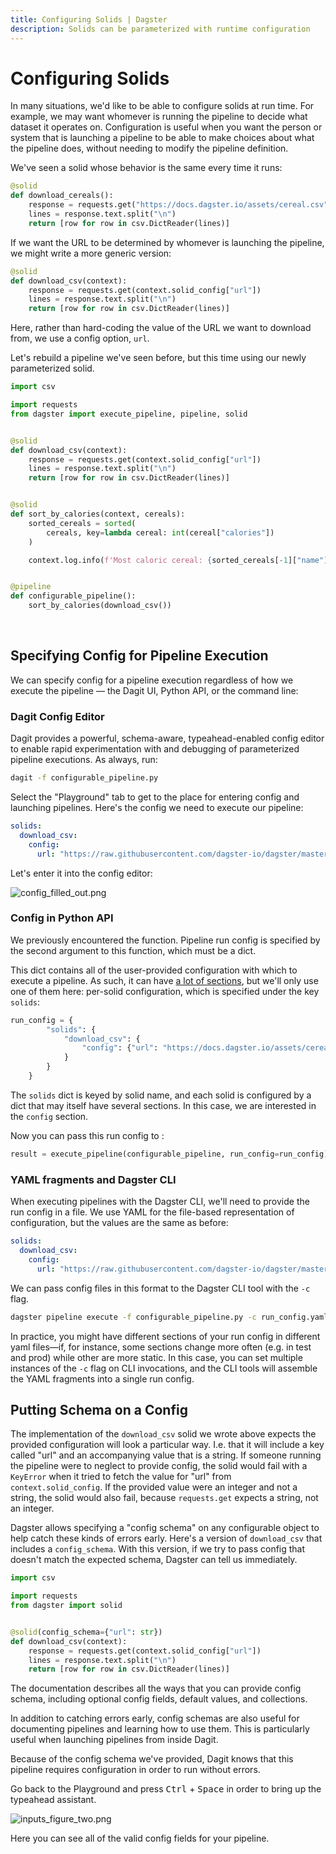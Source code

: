 ```yaml
---
title: Configuring Solids | Dagster
description: Solids can be parameterized with runtime configuration
---
```


# Configuring Solids

<CodeReferenceLink filePath="examples/docs_snippets/docs_snippets/intro_tutorial/advanced/configuring_solids/" />

In many situations, we'd like to be able to configure solids at run time. For example, we may want whomever is running the pipeline to decide what dataset it operates on. Configuration is useful when you want the person or system that is launching a pipeline to be able to make choices about what the pipeline does, without needing to modify the pipeline definition.

We've seen a solid whose behavior is the same every time it runs:

```python file=/intro_tutorial/advanced/configuring_solids/download_csv.py startafter=start_download_cereals_marker endbefore=end_download_cereals_marker
@solid
def download_cereals():
    response = requests.get("https://docs.dagster.io/assets/cereal.csv")
    lines = response.text.split("\n")
    return [row for row in csv.DictReader(lines)]
```

If we want the URL to be determined by whomever is launching the pipeline, we might write a more generic version:

```python file=/intro_tutorial/advanced/configuring_solids/download_csv.py startafter=start_download_csv_marker endbefore=end_download_csv_marker
@solid
def download_csv(context):
    response = requests.get(context.solid_config["url"])
    lines = response.text.split("\n")
    return [row for row in csv.DictReader(lines)]
```

Here, rather than hard-coding the value of the URL we want to download from, we use a config option, `url`.

Let's rebuild a pipeline we've seen before, but this time using our newly parameterized solid.

```python file=/intro_tutorial/advanced/configuring_solids/configurable_pipeline.py startafter=start_pipeline_marker endbefore=end_pipeline_marker
import csv

import requests
from dagster import execute_pipeline, pipeline, solid


@solid
def download_csv(context):
    response = requests.get(context.solid_config["url"])
    lines = response.text.split("\n")
    return [row for row in csv.DictReader(lines)]


@solid
def sort_by_calories(context, cereals):
    sorted_cereals = sorted(
        cereals, key=lambda cereal: int(cereal["calories"])
    )

    context.log.info(f'Most caloric cereal: {sorted_cereals[-1]["name"]}')


@pipeline
def configurable_pipeline():
    sort_by_calories(download_csv())
```

<br />

## Specifying Config for Pipeline Execution

We can specify config for a pipeline execution regardless of how we execute the pipeline — the Dagit UI, Python API, or the command line:

### Dagit Config Editor

Dagit provides a powerful, schema-aware, typeahead-enabled config editor to enable rapid experimentation with and debugging of parameterized pipeline executions. As always, run:

```bash
dagit -f configurable_pipeline.py
```

Select the "Playground" tab to get to the place for entering config and launching pipelines. Here's the config we need to execute our pipeline:

```yaml file=/intro_tutorial/advanced/configuring_solids/run_config.yaml
solids:
  download_csv:
    config:
      url: "https://raw.githubusercontent.com/dagster-io/dagster/master/examples/docs_snippets/docs_snippets/intro_tutorial/cereal.csv"
```

Let's enter it into the config editor:

<Image
alt="config_filled_out.png"
src="/images/tutorial/config_filled_out.png"
width={1680}
height={946}
/>

### Config in Python API

We previously encountered the <PyObject module="dagster" object="execute_pipeline"
displayText="execute_pipeline()" />function. Pipeline run config is specified by the second argument to this function, which must be a dict.

This dict contains all of the user-provided configuration with which to execute a pipeline. As such, it can have [a lot of sections](/\_apidocs/execution), but we'll only use one of them here: per-solid configuration, which is specified under the key `solids`:

```python file=/intro_tutorial/advanced/configuring_solids/configurable_pipeline.py startafter=start_run_config_marker endbefore=end_run_config_marker
run_config = {
        "solids": {
            "download_csv": {
                "config": {"url": "https://docs.dagster.io/assets/cereal.csv"}
            }
        }
    }
```

The `solids` dict is keyed by solid name, and each solid is configured by a dict that may itself have several sections. In this case, we are interested in the `config` section.

Now you can pass this run config to <PyObject module="dagster" object="execute_pipeline"
displayText="execute_pipeline()" />:

```python file=/intro_tutorial/advanced/configuring_solids/configurable_pipeline.py startafter=start_execute_marker endbefore=end_execute_marker
result = execute_pipeline(configurable_pipeline, run_config=run_config)
```

### YAML fragments and Dagster CLI

When executing pipelines with the Dagster CLI, we'll need to provide the run config in a file. We use YAML for the file-based representation of configuration, but the values are the same as before:

```yaml file=/intro_tutorial/advanced/configuring_solids/run_config.yaml
solids:
  download_csv:
    config:
      url: "https://raw.githubusercontent.com/dagster-io/dagster/master/examples/docs_snippets/docs_snippets/intro_tutorial/cereal.csv"
```

We can pass config files in this format to the Dagster CLI tool with the `-c` flag.

```bash
dagster pipeline execute -f configurable_pipeline.py -c run_config.yaml
```

In practice, you might have different sections of your run config in different yaml files—if, for instance, some sections change more often (e.g. in test and prod) while other are more static. In this case, you can set multiple instances of the `-c` flag on CLI invocations, and the CLI tools will assemble the YAML fragments into a single run config.

## Putting Schema on a Config

The implementation of the `download_csv` solid we wrote above expects the provided configuration will look a particular way. I.e. that it will include a key called "url" and an accompanying value that is a string. If someone running the pipeline were to neglect to provide config, the solid would fail with a `KeyError` when it tried to fetch the value for "url" from `context.solid_config`. If the provided value were an integer and not a string, the solid would also fail, because `requests.get` expects a string, not an integer.

Dagster allows specifying a "config schema" on any configurable object to help catch these kinds of errors early. Here's a version of `download_csv` that includes a `config_schema`. With this version, if we try to pass config that doesn't match the expected schema, Dagster can tell us immediately.

```python file=/intro_tutorial/advanced/configuring_solids/config_schema.py
import csv

import requests
from dagster import solid


@solid(config_schema={"url": str})
def download_csv(context):
    response = requests.get(context.solid_config["url"])
    lines = response.text.split("\n")
    return [row for row in csv.DictReader(lines)]
```

The <PyObject module="dagster" object="ConfigSchema" /> documentation describes all the ways that you can provide config schema, including optional config fields, default values, and collections.

In addition to catching errors early, config schemas are also useful for documenting pipelines and learning how to use them. This is particularly useful when launching pipelines from inside Dagit.

Because of the config schema we've provided, Dagit knows that this pipeline requires configuration in order to run without errors.

Go back to the Playground and press <kbd>Ctrl</kbd> + <kbd>Space</kbd> in order to bring up the typeahead assistant.

<Image
alt="inputs_figure_two.png"
src="/images/tutorial/inputs_figure_two.png"
width={1680}
height={946}
/>

Here you can see all of the valid config fields for your pipeline.
